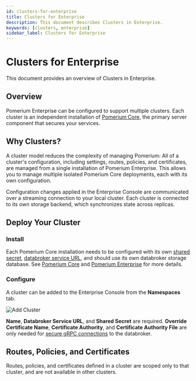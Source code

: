 ```yaml
---
id: clusters-for-enterprise
title: Clusters for Enterprise
description: This document describes Clusters in Enterprise.
keywords: [clusters, enterprise]
sidebar_label: Clusters for Enterprise
---
```


# Clusters for Enterprise

This document provides an overview of Clusters in Enterprise.

## Overview

Pomerium Enterprise can be configured to support multiple clusters. Each cluster is an independent installation of [Pomerium Core](/docs/deploy/core), the primary server component that secures your services.

## Why Clusters?

A cluster model reduces the complexity of managing Pomerium: All of a cluster's configuration, including settings, routes, policies, and certificates, are managed from a single installation of Pomerium Enterprise. This allows you to manage multiple isolated Pomerium Core deployments, each with its own configuration.

Configuration changes applied in the Enterprise Console are communicated over a streaming connection to your local cluster. Each cluster is connected to its own storage backend, which synchronizes state across replicas.

## Deploy Your Cluster

### Install

Each Pomerium Core installation needs to be configured with its own [shared secret](/docs/reference/shared-secret), [databroker service URL](/docs/reference/service-urls#databroker-service-url), and should use its own databroker storage database. See [Pomerium Core](/docs/deploy/core) and [Pomerium Enterprise](/docs/deploy/enterprise/install) for more details.

### Configure

A cluster can be added to the Enterprise Console from the **Namespaces** tab.

![Add Cluster](./img/clusters/enterprise-add-cluster.png)

**Name**, **Databroker Service URL**, and **Shared Secret** are required. **Override Certificate Name**, **Certificate Authority**, and **Certificate Authority File** are only needed for [secure gRPC connections](/docs/reference/grpc) to the databroker.

## Routes, Policies, and Certificates

Routes, policies, and certificates defined in a cluster are scoped only to that cluster, and are not available in other clusters.
